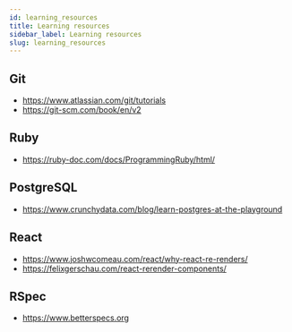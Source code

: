 ```yaml
---
id: learning_resources
title: Learning resources
sidebar_label: Learning resources
slug: learning_resources
---
```


## Git
* https://www.atlassian.com/git/tutorials
* https://git-scm.com/book/en/v2


## Ruby
* https://ruby-doc.com/docs/ProgrammingRuby/html/


## PostgreSQL
* https://www.crunchydata.com/blog/learn-postgres-at-the-playground


## React
* https://www.joshwcomeau.com/react/why-react-re-renders/
* https://felixgerschau.com/react-rerender-components/


## RSpec
* https://www.betterspecs.org
